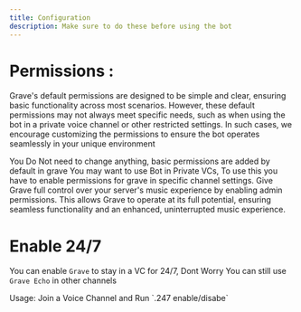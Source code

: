 ```yaml
---
title: Configuration
description: Make sure to do these before using the bot
---
```


# Permissions : 
Grave's default permissions are designed to be simple and clear, ensuring basic functionality across most scenarios. However, these default permissions may not always meet specific needs, such as when using the bot in a private voice channel or other restricted settings. In such cases, we encourage customizing the permissions to ensure the bot operates seamlessly in your unique environment

<Tabs>
  <Tab title="Basic Permissions">
    You Do Not need to change anything, basic permissions are added by default in grave
  </Tab>
  <Tab title="Moderate Permissions">
    You may want to use Bot in Private VCs, To use this you have to enable permissions for grave in specific channel settings.
  </Tab>
  <Tab title="Admin Permissions">
    Give Grave full control over your server's music experience by enabling admin permissions. This allows Grave to operate at its full potential, ensuring seamless functionality and an enhanced, uninterrupted music experience.
  </Tab>
</Tabs>

# Enable 24/7
You can enable `Grave` to stay in a VC for 24/7, Dont Worry You can still use `Grave Echo` in other channels

<Card>
Usage: 
Join a Voice Channel and Run 
`.247 enable/disabe`
</Card>
